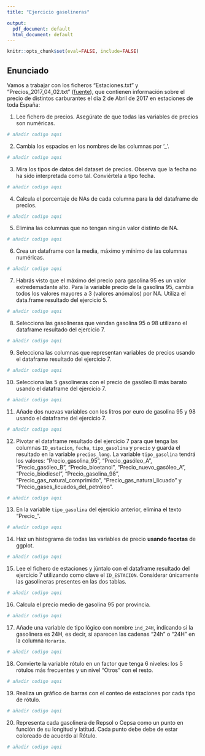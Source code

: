 ```yaml
---
title: "Ejercicio gasolineras"

output:
  pdf_document: default
  html_document: default
---
```


```r
knitr::opts_chunk$set(eval=FALSE, include=FALSE)
```

## Enunciado

Vamos a trabajar con los ficheros "Estaciones.txt" y "Precios_2017_04_02.txt" ([fuente](https://geoportalgasolineras.es/#/Descargas)), que contienen información sobre el precio de distintos carburantes el día 2 de Abril de 2017 en estaciones de toda España:

  1. Lee fichero de precios. Asegúrate de que todas las variables de precios son numéricas.
```r
# añadir codigo aqui
```
  
  2. Cambia los espacios en los nombres de las columnas por '_'.
```r
# añadir codigo aqui
```
  
  3. Mira los tipos de datos del dataset de precios. Observa que la fecha no ha sido interpretada como tal. Conviértela a tipo fecha.
```r
# añadir codigo aqui
```
  
  4. Calcula el porcentaje de NAs de cada columna para la del dataframe de precios.
```r
# añadir codigo aqui
```
  
  5. Elimina las columnas que no tengan ningún valor distinto de NA.
```r
# añadir codigo aqui
```
  
  6. Crea un dataframe con la media, máximo y mínimo de las columnas numéricas.
```r
# añadir codigo aqui
```
  
  7. Habrás visto que el máximo del precio para gasolina 95 es un valor extredemadante alto. Para la variable precio de la gasolina 95, cambia todos los valores mayores a 3 (valores anómalos) por NA. Utiliza el data.frame resultado del ejercicio 5.
```r
# añadir codigo aqui
```
  
  8. Selecciona las gasolineras que vendan gasolina 95 o 98 utilizano el dataframe resultado del ejercicio 7.
```r
# añadir codigo aqui
```
  
  9. Selecciona las columnas que representan variables de precios usando el dataframe resultado del ejercicio 7.
```r
# añadir codigo aqui
```
  
  10. Selecciona las 5 gasolineras con el precio de gasóleo B más barato usando el dataframe del ejercicio 7.
```r
# añadir codigo aqui
```
  
  11. Añade dos nuevas variables con los litros por euro de gasolina 95 y 98 usando el dataframe del ejercicio 7.
```r
# añadir codigo aqui
```
  
  12. Pivotar el dataframe resultado del ejercicio 7 para que tenga las columnas `ID_estacion`, `fecha`, `tipo_gasolina` y `precio` y guarda el resultado en la variable `precios_long`. La variable `tipo_gasolina` tendrá los valores: "Precio_gasolina_95", "Precio_gasóleo_A", "Precio_gasóleo_B", "Precio_bioetanol", "Precio_nuevo_gasóleo_A", "Precio_biodiesel", "Precio_gasolina_98", "Precio_gas_natural_comprimido", "Precio_gas_natural_licuado" y "Precio_gases_licuados_del_petróleo".
```r
# añadir codigo aqui
```
  
  13. En la variable `tipo_gasolina` del ejercicio anterior, elimina el texto "Precio_".
```r
# añadir codigo aqui
```
  
  14. Haz un histograma de todas las variables de precio **usando facetas** de ggplot.
```r
# añadir codigo aqui
```
  
  15. Lee el fichero de estaciones y júntalo con el dataframe resultado del ejercicio 7 utilizando como clave el `ID_ESTACION`. Considerar únicamente las gasolineras presentes en las dos tablas.
```r
# añadir codigo aqui
```
  
  16. Calcula el precio medio de gasolina 95 por provincia.
```r
# añadir codigo aqui
```
  
  17. Añade una variable de tipo lógico con nombre `ind_24H`, indicando si la gasolinera es 24H, es decir, si aparecen las cadenas "24h" o "24H" en la columna `Horario`.
```r
# añadir codigo aqui
```
  
  18. Convierte la variable rótulo en un factor que tenga 6 niveles: los 5 rótulos más frecuentes y un nivel "Otros" con el resto.
```r
# añadir codigo aqui
```
  
  19. Realiza un gráfico de barras con el conteo de estaciones por cada tipo de rótulo.
```r
# añadir codigo aqui
```
  
  20. Representa cada gasolinera de Repsol o Cepsa como un punto en función de su longitud y latitud. Cada punto debe debe de estar coloreado de acuerdo al Rótulo.
```r
# añadir codigo aqui
```

